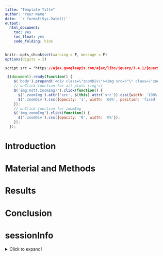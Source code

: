 ```yaml
---
title: "Template Title"
author: "Your Name"
date: '`r format(Sys.Date())`'
output:
  html_document: 
    toc: yes
    toc_float: yes
    code_folding: hide
---
```


```r
knitr::opts_chunk$set(warning = F, message = F)
options(digits = 2)
```

<!-- the next two chunks enable zooming on images but make the rstudio browser unusable -->
```css
script src = "https://ajax.googleapis.com/ajax/libs/jquery/3.4.1/jquery.min.js"
```

```js
 $(document).ready(function() {
    $('body').prepend('<div class=\"zoomDiv\"><img src=\"\" class=\"zoomImg\"></div>');
    // onClick function for all plots (img's)
    $('img:not(.zoomImg)').click(function() {
      $('.zoomImg').attr('src', $(this).attr('src')).css({width: '100%'});
      $('.zoomDiv').css({opacity: '1', width: '60%', position: 'fixed', top: '50%', left: '50%', marginRight: '-50%', transform: 'translate(-50%, -50%)', boxShadow: '0px 0px 50px #888888', zIndex: '50', overflow: 'auto', maxHeight: '100%'});
    });
    // onClick function for zoomImg
    $('img.zoomImg').click(function() {
      $('.zoomDiv').css({opacity: '0', width: '0%'}); 
    });
  });
```

# Introduction

# Material and Methods

# Results

# Conclusion

# sessionInfo

<details>
  <summary>Click to expand!</summary>
```r
sessionInfo()
```
</details>

